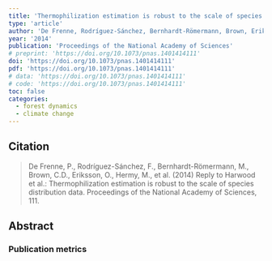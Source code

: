 ```yaml
---
title: 'Thermophilization estimation is robust to the scale of species distribution data'
type: 'article'
author: 'De Frenne, Rodríguez-Sánchez, Bernhardt-Römermann, Brown, Eriksson, Hermy, Mitchell, Petřík, Van Calster, Vellend, Verheyen'
year: '2014'
publication: 'Proceedings of the National Academy of Sciences'
# preprint: 'https://doi.org/10.1073/pnas.1401414111'
doi: 'https://doi.org/10.1073/pnas.1401414111'
pdf: 'https://doi.org/10.1073/pnas.1401414111'
# data: 'https://doi.org/10.1073/pnas.1401414111'
# code: 'https://doi.org/10.1073/pnas.1401414111'
toc: false
categories: 
  - forest dynamics
  - climate change
---
```


## Citation

> De Frenne, P., Rodríguez-Sánchez, F., Bernhardt-Römermann, M., Brown, C.D., Eriksson, O., Hermy, M., et al. (2014) Reply to Harwood et al.: Thermophilization estimation is robust to the scale of species distribution data. Proceedings of the National Academy of Sciences, 111.

## Abstract


### Publication metrics

<br>

<span class="__dimensions_badge_embed__" data-doi="10.1073/pnas.1401414111" data-hide-zero-citations="true" data-legend="always"></span><script async src="https://badge.dimensions.ai/badge.js" charset="utf-8"></script>

<script type='text/javascript' src='https://d1bxh8uas1mnw7.cloudfront.net/assets/embed.js'></script><div data-badge-details="right" data-badge-type="medium-donut" data-doi="10.1073/pnas.1401414111" data-hide-no-mentions="true" class="altmetric-embed"></div>

<div class="scite-badge" data-doi="10.1073/pnas.1401414111" data-layout="horizontal" data-show-zero="false" data-show-labels="true"></div><link rel="stylesheet" type="text/css" href="https://cdn.scite.ai/badge/scite-badge-latest.min.css"><script async type="application/javascript" src="https://cdn.scite.ai/badge/scite-badge-latest.min.js"></script>

